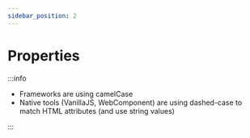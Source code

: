```yaml
---
sidebar_position: 2
---
```



# Properties

:::info

- Frameworks are using camelCase
- Native tools (VanillaJS, WebComponent) are using dashed-case to match HTML attributes (and use string values)

:::

<WebPlayerPropertiesTable />
